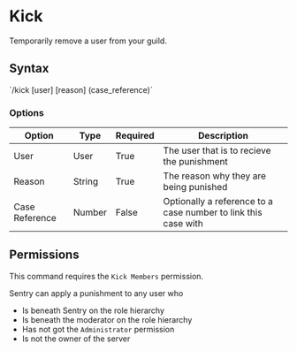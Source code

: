 # Kick

Temporarily remove a user from your guild.

## Syntax


<Callout type="info" emoji="ℹ️">
  `/kick [user] [reason] (case_reference)`
</Callout>

### Options

| Option         | Type                           | Required | Description                                                                         |
|----------------|--------------------------------|----------|-------------------------------------------------------------------------------------|
| User           | User                           | True     | The user that is to recieve the punishment                                          |
| Reason         | String                         | True     | The reason why they are being punished                                              |
| Case Reference | Number                         | False    | Optionally a reference to a case number to link this case with                      |

## Permissions

This command requires the `Kick Members` permission. 

Sentry can apply a punishment to any user who

- Is beneath Sentry on the role hierarchy
- Is beneath the moderator on the role hierarchy
- Has not got the `Administrator` permission
- Is not the owner of the server